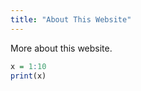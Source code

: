 ```yaml
---
title: "About This Website"
---
```


More about this website.

```r
x = 1:10
print(x)
```